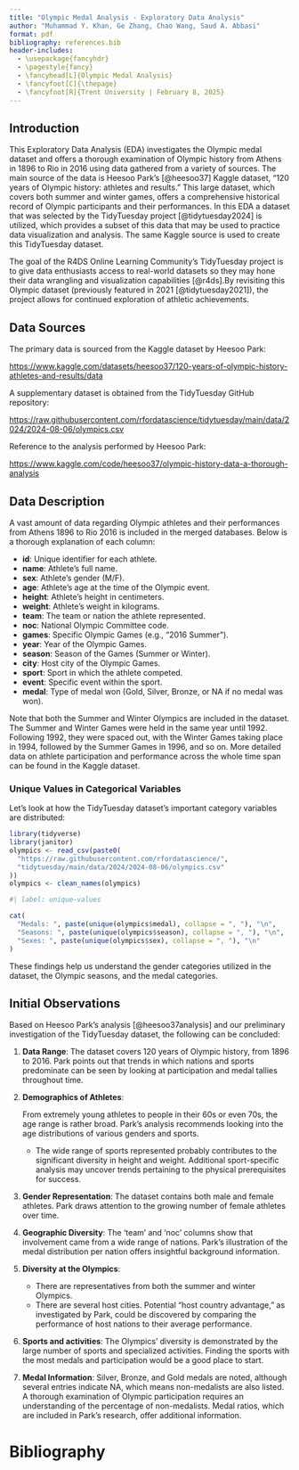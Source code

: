 ```yaml
---
title: "Olympic Medal Analysis - Exploratory Data Analysis"
author: "Muhammad Y. Khan, Ge Zhang, Chao Wang, Saud A. Abbasi"
format: pdf
bibliography: references.bib
header-includes:
  - \usepackage{fancyhdr}
  - \pagestyle{fancy}
  - \fancyhead[L]{Olympic Medal Analysis}
  - \fancyfoot[C]{\thepage}
  - \fancyfoot[R]{Trent University | February 8, 2025}
---
```


## Introduction

This Exploratory Data Analysis (EDA) investigates the Olympic medal dataset and offers a thorough examination of Olympic history from Athens in 1896 to Rio in 2016 using data gathered from a variety of sources. The main source of the data is Heesoo Park's [@heesoo37] Kaggle dataset, "120 years of Olympic history: athletes and results." This large dataset, which covers both summer and winter games, offers a comprehensive historical record of Olympic participants and their performances. In this EDA a dataset that was selected by the TidyTuesday project [@tidytuesday2024] is utilized, which provides a subset of this data that may be used to practice data visualization and analysis. The same Kaggle source is used to create this TidyTuesday dataset.

The goal of the R4DS Online Learning Community's TidyTuesday project is to give data enthusiasts access to real-world datasets so they may hone their data wrangling and visualization capabilities [@r4ds].By revisiting this Olympic dataset (previously featured in 2021 [@tidytuesday2021]), the project allows for continued exploration of athletic achievements.

## Data Sources

The primary data is sourced from the Kaggle dataset by Heesoo Park:

<https://www.kaggle.com/datasets/heesoo37/120-years-of-olympic-history-athletes-and-results/data>

A supplementary dataset is obtained from the TidyTuesday GitHub repository:

<https://raw.githubusercontent.com/rfordatascience/tidytuesday/main/data/2024/2024-08-06/olympics.csv>

Reference to the analysis performed by Heesoo Park:

<https://www.kaggle.com/code/heesoo37/olympic-history-data-a-thorough-analysis>

## Data Description

A vast amount of data regarding Olympic athletes and their performances from Athens 1896 to Rio 2016 is included in the merged databases. Below is a thorough explanation of each column:

-   **id**: Unique identifier for each athlete.
-   **name**: Athlete's full name.
-   **sex**: Athlete's gender (M/F).
-   **age**: Athlete's age at the time of the Olympic event.
-   **height**: Athlete's height in centimeters.
-   **weight**: Athlete's weight in kilograms.
-   **team**: The team or nation the athlete represented.
-   **noc**: National Olympic Committee code.
-   **games**: Specific Olympic Games (e.g., "2016 Summer").
-   **year**: Year of the Olympic Games.
-   **season**: Season of the Games (Summer or Winter).
-   **city**: Host city of the Olympic Games.
-   **sport**: Sport in which the athlete competed.
-   **event**: Specific event within the sport.
-   **medal**: Type of medal won (Gold, Silver, Bronze, or NA if no medal was won).

Note that both the Summer and Winter Olympics are included in the dataset. The Summer and Winter Games were held in the same year until 1992. Following 1992, they were spaced out, with the Winter Games taking place in 1994, followed by the Summer Games in 1996, and so on. More detailed data on athlete participation and performance across the whole time span can be found in the Kaggle dataset.

### Unique Values in Categorical Variables

Let's look at how the TidyTuesday dataset's important category variables are distributed:

```r
library(tidyverse)
library(janitor)
olympics <- read_csv(paste0(
  "https://raw.githubusercontent.com/rfordatascience/",
  "tidytuesday/main/data/2024/2024-08-06/olympics.csv"
))
olympics <- clean_names(olympics)
```


```r

#| label: unique-values

cat(
  "Medals: ", paste(unique(olympics$medal), collapse = ", "), "\n",
  "Seasons: ", paste(unique(olympics$season), collapse = ", "), "\n",
  "Sexes: ", paste(unique(olympics$sex), collapse = ", "), "\n"
)

```


These findings help us understand the gender categories utilized in the dataset, the Olympic seasons, and the medal categories.

## Initial Observations

Based on Heesoo Park's analysis [@heesoo37analysis] and our preliminary investigation of the TidyTuesday dataset, the following can be concluded:

1. **Data Range**: The dataset covers 120 years of Olympic history, from 1896 to 2016. Park points out that trends in which nations and sports predominate can be seen by looking at participation and medal tallies throughout time.

2. **Demographics of Athletes**:

    From extremely young athletes to people in their 60s or even 70s, the age range is rather broad. Park's analysis recommends looking into the age distributions of various genders and sports.
    -   The wide range of sports represented probably contributes to the significant diversity in height and weight. Additional sport-specific analysis may uncover trends pertaining to the physical prerequisites for success.

3. **Gender Representation**: The dataset contains both male and female athletes. Park draws attention to the growing number of female athletes over time.

4. **Geographic Diversity**: The 'team' and 'noc' columns show that involvement came from a wide range of nations. Park's illustration of the medal distribution per nation offers insightful background information.

5. **Diversity at the Olympics**:

    - There are representatives from both the summer and winter Olympics.
    - There are several host cities. Potential "host country advantage," as investigated by Park, could be discovered by comparing the performance of host nations to their average performance.

6. **Sports and activities**: The Olympics' diversity is demonstrated by the large number of sports and specialized activities. Finding the sports with the most medals and participation would be a good place to start.

7. **Medal Information**: Silver, Bronze, and Gold medals are noted, although several entries indicate NA, which means non-medalists are also listed. A thorough examination of Olympic participation requires an understanding of the percentage of non-medalists. Medal ratios, which are included in Park's research, offer additional information.

# Bibliography

::: {#refs}
:::
